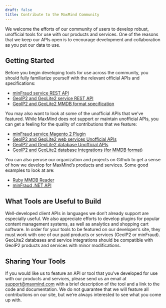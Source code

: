 ```yaml
---
draft: false
title: Contribute to the MaxMind Community
---
```


We welcome the efforts of our community of users to develop robust, unofficial
tools for use with our products and services. One of the reasons that we keep
our APIs open is to encourage development and collaboration as you put our data
to use.

## Getting Started
Before you begin developing tools for use across the community, you should fully
familiarize yourself with the relevant official APIs and specifications:
* [minFraud service REST
API](/minfraud/api-documentation/#request-and-response-api-references)
* [GeoIP2 and GeoLite2 service REST
API](/geoip/docs/web-services#request-and-response-api-references)
* [GeoIP2 and GeoLite2 MMDB format 
specification](https://github.com/maxmind/MaxMind-DB/blob/main/MaxMind-DB-spec.md)

You may also want to look at some of the unofficial APIs that we’ve featured.
While MaxMind does not support or maintain unofficial APIs, you can get a
feeling for the quality of contributions that we feature:

* [minFraud service Magento 2
Plugin](https://www.weltpixel.com/magento2-maxmind-fraud-prevention-minfraud.html)
* [GeoIP2 and GeoLite2 web services Unofficial
APIs](/geoip/docs/web-services/#third-party-api-clients)
* [GeoIP2 and GeoLite2 database Unofficial
APIs](/geoip/docs/databases/#unofficial-api-clients)
* [GeoIP2 and GeoLite2 database Integrations (for MMDB
format)](/geoip/docs/databases/#integrations)

You can also peruse our organization and projects on Github to get a sense of
how we develop for MaxMind’s products and services. Some good examples to look
at are:

* [Ruby MMDB Reader](https://github.com/maxmind/MaxMind-DB-Reader-ruby)
* [minFraud .NET API](https://github.com/maxmind/minfraud-api-dotnet)

## What Tools are Useful to Build

Well-developed client APIs in languages we don’t already support are especially
useful. We also appreciate efforts to develop plugins for popular content
management systems, as well as analytics and shopping cart software. In order
for your tools to be featured on our developer’s site, they must work with one
of our paid products or services (GeoIP2 or minFraud). GeoLite2 databases and
service integrations should be compatible with GeoIP2 products and services with
minor modifications.

## Sharing Your Tools

If you would like us to feature an API or tool that you’ve developed for use
with our products and services, please send us an email at support@maxmind.com
with a brief description of the tool and a link to the code and documentation.
We do not guarantee that we will feature all contributions on our site, but
we’re always interested to see what you come up with.
